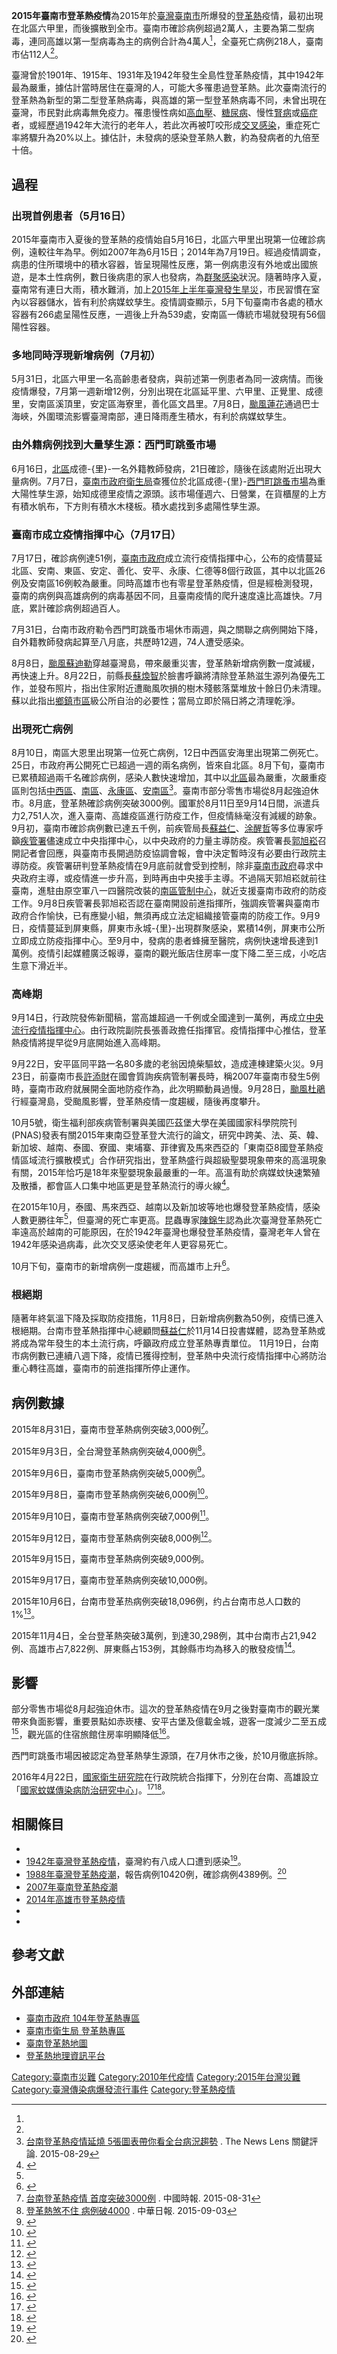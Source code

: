 {{Infobox event
|title = 2015年臺南市登革熱疫情
|image = 
{{Location map many
 | Taiwan
 | position=right
 | width=350
 | float=right
 | background=
 | caption=[[File:Red_pog.svg|7px]] 死亡人數
 | label1= '''臺南''' 112人
 | lat1_deg = 22 | lat1_min = 59
 | lon1_deg = 120 | lon1_min = 11
 | label2= '''高雄''' 103人
 | lat2_deg = 22 | lat2_min = 33
 | lon2_deg = 120 | lon2_min = 17
 | label3= '''屏東''' 3人
 | lat3_deg = 22 | lat3_min = 41
 | lon3_deg = 120 | lon3_min = 32
 }}
|date = 2015年5月16日至2016年2月14日
|location = [[臺南市|臺南市]]、[[高雄市|高雄市]]分別發生疫情，而後擴散至[[屏東縣|屏東縣]]，台灣全境皆有零星病例
|casualties1=
{{plainlist|
*'''確診病例:''' 43,637人，其中不包含境外移入病例<ref name="衛生福利部疾病管制署">{{cite news |title=今年累計死亡數 |url=http://nidss.cdc.gov.tw/ch/SingleDisease.aspx?dc=1&dt=4&disease=061&position=1 |publisher=[[衛生福利部疾病管制署|衛生福利部疾病管制署]] |date=2015年12月31日 |access-date=2015-12-02 |archive-url=https://web.archive.org/web/20151120034210/http://nidss.cdc.gov.tw/ch/SingleDisease.aspx?dc=1&dt=4&disease=061&position=1 |archive-date=2015-11-20 |dead-url=yes }}{{zh-hant}}</ref>{{r|臺南市統計}}
*'''死亡病例:''' 218人<ref name="衛生福利部疾病管制署"/>{{r|傳染病統計}}
}}}}

'''2015年臺南市登革熱疫情'''為2015年於[[臺灣|臺灣]][[臺南市|臺南市]]所爆發的[[登革熱|登革熱]]疫情，最初出現在北區六甲里，而後擴散到全市。臺南市確診病例超過2萬人，主要為第二型病毒，連同高雄以第一型病毒為主的病例合計為4萬人<ref name="衛生福利部疾病管制署"/>，全臺死亡病例218人，臺南市佔112人<ref name="衛生福利部疾病管制署"/>。

臺灣曾於1901年、1915年、1931年及1942年發生全島性登革熱疫情，其中1942年最為嚴重，據估計當時居住在臺灣的人，可能大多罹患過登革熱{{r|復興國小專題網站}}。此次臺南流行的登革熱為新型的第二型登革熱病毒，與高雄的第一型登革熱病毒不同，未曾出現在臺灣，市民對此病毒無免疫力{{r|央廣20150826}}{{r|東森20150822}}。罹患慢性病如[[高血壓|高血壓]]、[[糖尿病|糖尿病]]、慢性[[腎病|腎病]]或[[癌症|癌症]]者，或經歷過1942年大流行的老年人，若此次再被叮咬形成[[交叉感染|交叉感染]]，重症死亡率將驟升為20%以上{{r|蘋果日報20150827}}。據估計，未發病的感染登革熱人數，約為發病者的九倍至十倍{{r|蘋果日報20150914}}。

==過程==
===出現首例患者（5月16日）===
2015年臺南市入夏後的登革熱的疫情始自5月16日，北區六甲里出現第一位確診病例，遠較往年為早。例如2007年為6月15日{{r|疫情報導}}；2014年為7月19日{{r|疾病管制署20140729}}。經過疫情調查，病患的住所環境中的積水容器，皆呈現陽性反應，第一例病患沒有外地或出國旅遊，是本土性病例{{r|中央社20150522}}，數日後病患的家人也發病，為[[群聚感染|群聚感染]]狀況。隨著時序入夏，臺南常有連日大雨，積水難消，加上[[2015年臺灣旱災缺水危機|2015年上半年臺灣發生旱災]]，市民習慣在室內以容器儲水，皆有利於病媒蚊孳生{{r|疫情指揮中心第9次會議}}。疫情調查顯示，5月下旬臺南市各處的積水容器有266處呈陽性反應，一週後上升為539處{{r|中央社20150605}}，安南區一傳統市場就發現有56個陽性容器。{{r|自由時報20150601}}

===多地同時浮現新增病例（7月初）===
5月31日，北區六甲里一名高齡患者發病，與前述第一例患者為同一波病情{{r|衛生局20150604}}。而後疫情爆發，7月第一週新增12例，分別出現在北區延平里、六甲里、正覺里、成德里，安南區溪頂里，安定區海寮里，善化區文昌里{{r|衛生局20150709}}。7月8日，[[強烈熱帶風暴蓮花_(2015年)|颱風蓮花]]通過巴士海峽，外圍環流影響臺灣南部，連日降雨產生積水，有利於病媒蚊孳生。

===由外籍病例找到大量孳生源：西門町跳蚤市場===
6月16日，[[北區_(台南市)|北區]]成德-{里}-一名外籍教師發病，21日確診，隨後在該處附近出現大量病例。7月7日，[[臺南市政府衛生局|臺南市政府衛生局]]查獲位於北區成德-{里}-[[西門町跳蚤市場|西門町跳蚤市場]]為重大陽性孳生源，始知成德里疫情之源頭。該市場僅週六、日營業，在貨櫃屋的上方有積水帆布，下方則有積水木棧板。積水處找到多處陽性孳生源。{{r|闕于能}}

===臺南市成立疫情指揮中心（7月17日）===
7月17日，確診病例達51例，[[臺南市政府|臺南市政府]]成立流行疫情指揮中心，公布的疫情蔓延北區、安南、東區、安定、善化、安平、永康、仁德等8個行政區，其中以北區26例及安南區16例較為嚴重{{r|台南市府20150717}}。同時高雄市也有零星登革熱疫情，但是經檢測發現，臺南的病例與高雄病例的病毒基因不同，且臺南疫情的爬升速度遠比高雄快{{r|自由時報20150717}}。7月底，累計確診病例超過百人。

7月31日，台南市政府勒令西門町跳蚤市場休市兩週，與之關聯之病例開始下降，自外籍教師發病起算至八月底，共歷時12週，74人遭受感染。{{r|闕于能}}

8月8日，[[颱風蘇迪羅_(2015年)|颱風蘇迪勒]]穿越臺灣島，帶來嚴重災害，登革熱新增病例數一度減緩，再快速上升。8月22日，前縣長[[蘇煥智|蘇煥智]]於臉書呼籲將清除登革熱滋生源列為優先工作，並發布照片，指出住家附近遭颱風吹損的樹木殘骸落葉堆放十餘日仍未清理。蘇以此指出[[鄉鎮市區|鄉鎮市區]]級公所自治的必要性；當局立即於隔日將之清理乾淨{{r|聯合報20150823}}。

===出現死亡病例===
8月10日，南區大恩里出現第一位死亡病例{{r|中央社20150813}}，12日中西區安海里出現第二例死亡{{r|中國時報20150818}}。25日，市政府再公開死亡已超過一週的兩名病例，皆來自北區{{r|中央社20150825}}。8月下旬，臺南市已累積超過兩千名確診病例，感染人數快速增加，其中以[[北區_(台南市)|北區]]最為嚴重，次嚴重疫區則包括[[中西區_(臺南市)|中西區]]、[[南區_(臺南市)|南區]]、[[永康區|永康區]]、[[安南區|安南區]]<ref>[http://www.thenewslens.com/post/210171/ 台南登革熱疫情延燒 5張圖表帶你看全台病況趨勢] {{Wayback|url=http://www.thenewslens.com/post/210171/ |date=20150831144106 }}. The News Lens 關鍵評論. 2015-08-29</ref>。臺南市部分零售市場從8月起強迫休市{{r|中國時報20150805}}。8月底，登革熱確診病例突破3000例。國軍於8月11日至9月14日間，派遣兵力2,751人次，進入臺南、高雄疫區進行防疫工作，但疫情絲毫沒有減緩的跡象。{{r|中廣20150915}}9月初，臺南市確診病例數已達五千例，前疾管局長[[蘇益仁|蘇益仁]]、[[涂醒哲|涂醒哲]]等多位專家呼籲[[疾管署|疾管署]]儘速成立中央指揮中心，以中央政府的力量主導防疫。疾管署長[[郭旭崧|郭旭崧]]召開記者會回應，與臺南市長開過防疫協調會報，會中決定暫時沒有必要由行政院主導防疫。疾管署研判登革熱疫情在9月底前就會受到控制，除非[[臺南市政府|臺南市政府]]尋求中央政府主導，或疫情進一步升高，到時再由中央接手主導{{r|台灣醒報20150906}}。不過隔天郭旭崧就前往臺南，進駐由原空軍八一四醫院改裝的[[衛生福利部疾病管制署#組織|南區管制中心]]，就近支援臺南市政府的防疫工作{{r|東森新聞20150907}}。9月8日疾管署長郭旭崧否認在臺南開設前進指揮所，強調疾管署與臺南市政府合作愉快，已有應變小組，無須再成立法定組織接管臺南的防疫工作{{r|蘋果日報20150908}}。9月9日，疫情蔓延到屏東縣，屏東市永城-{里}-出現群聚感染，累積14例，屏東市公所立即成立防疫指揮中心。{{r|人間衛視}}至9月中，發病的患者蜂擁至醫院，病例快速增長達到1萬例。疫情引起媒體廣泛報導，臺南的觀光飯店住房率一度下降二至三成，小吃店生意下滑近半{{r|新頭殼20150907}}。

===高峰期===
9月14日，行政院發佈新聞稿，當高雄超過一千例或全國達到一萬例，再成立[[中央流行疫情指揮中心|中央流行疫情指揮中心]]。由行政院副院長張善政擔任指揮官。疫情指揮中心推估，登革熱疫情將提早從9月底開始進入高峰期{{r|中國時報20150922}}。

9月22日，安平區同平路一名80多歲的老翁因燒柴驅蚊，造成連棟建築火災{{r|中央社20150922}}。9月23日，前臺南市長[[許添財|許添財]]在國會質詢疾病管制署長時，稱2007年臺南市發生5例時，臺南市政府就展開全面地防疫作為，此次明顯動員過慢{{r|蘋果日報20150923}}。9月28日，[[颱風杜鵑_(2015年)|颱風杜鵑]]行經臺灣島，受颱風影響，登革熱疫情一度趨緩，隨後再度攀升{{r|中央20151001}}。

10月5號，衛生福利部疾病管制署與美國匹茲堡大學在美國國家科學院院刊(PNAS)發表有關2015年東南亞登革登大流行的論文，研究中跨美、法、英、韓、新加坡、越南、泰國、寮國、柬埔寨、菲律賓及馬來西亞的「東南亞8國登革熱疫情區域流行擴散模式」合作研究指出，登革熱盛行與超級聖嬰現象帶來的高溫現象有關，2015年恰巧是18年來聖嬰現象最嚴重的一年。高溫有助於病媒蚊快速繁殖及散播，都會區人口集中地區更是登革熱流行的導火線<ref name="翁">{{cite news |author=翁嫆琄 |title=登革熱大流行 研究顯示為超級聖嬰現象導致 |url=http://times.hinet.net/news/16550767 |work=NewTalk |date=2015-10-06 |accessdate=2015-10-06 |archive-url=https://web.archive.org/web/20151012202711/http://times.hinet.net/news/16550767 |archive-date=2015-10-12 |dead-url=no }}</ref>。

在2015年10月，泰國、馬來西亞、越南以及新加坡等地也爆發登革熱疫情，感染人數更勝往年<ref name="翁"/>，但臺灣的死亡率更高。昆蟲專家[[陳錦生|陳錦生]]認為此次臺灣登革熱死亡率遠高於越南的可能原因，在於1942年臺灣也爆發登革熱疫情，臺灣老年人曾在1942年感染過病毒，此次交叉感染使老年人更容易死亡{{r|中華日報20151009}}。

10月下旬，臺南市的新增病例一度趨緩，而高雄市上升<ref>{{Cite news|author1 = 張榮祥|url = http://www.cna.com.tw/news/asoc/201510270039-1.aspx|title = 台南登革熱單日病例數 再回升突破百例|date = 2015-10-27|work = 中央社|access-date = 2015-10-27|archive-url = https://web.archive.org/web/20151028124704/http://www.cna.com.tw/news/asoc/201510270039-1.aspx|archive-date = 2015-10-28|dead-url = no}}</ref>。

===根絕期===
隨著年終氣溫下降及採取防疫措施，11月8日，日新增病例數為50例，疫情已進入根絕期。台南市登革熱指揮中心總顧問[[蘇益仁|蘇益仁]]於11月14日投書媒體，認為登革熱或將成為常年發生的本土流行病，呼籲政府成立登革熱專責單位{{r|蘇益仁}}。
11月19日，台南市病例數已連續八週下降，疫情已獲得控制，登革熱中央流行疫情指揮中心將防治重心轉往高雄，臺南市的前進指揮所停止運作{{r|黃仲丘}}。

==病例數據==

2015年8月31日，臺南市登革熱病例突破3,000例<ref>[http://www.chinatimes.com/realtimenews/20150831002989-260405  台南登革熱疫情 首度突破3000例] {{Wayback|url=http://www.chinatimes.com/realtimenews/20150831002989-260405 |date=20150901184305 }}. 中國時報. 2015-08-31</ref>。

2015年9月3日，全台灣登革熱病例突破4,000例<ref>[https://tw.news.yahoo.com/%E7%99%BB%E9%9D%A9%E7%86%B1%E7%85%9E%E4%B8%8D%E4%BD%8F-%E7%97%85%E4%BE%8B%E7%A0%B44000-150000323.html 登革熱煞不住 病例破4000] {{Wayback|url=https://tw.news.yahoo.com/%E7%99%BB%E9%9D%A9%E7%86%B1%E7%85%9E%E4%B8%8D%E4%BD%8F-%E7%97%85%E4%BE%8B%E7%A0%B44000-150000323.html |date=20161018211504 }}. 中華日報. 2015-09-03</ref>。

2015年9月6日，臺南市登革熱病例突破5,000例<ref>{{cite web|url=http://www.cna.com.tw/news/firstnews/201509070046-1.aspx|title=登革熱疫情延燒 台南破5000病例|publisher=中央通訊社|date=2015-09-07|access-date=2015-09-07|archive-url=https://web.archive.org/web/20150909235102/http://www.cna.com.tw/news/firstnews/201509070046-1.aspx|archive-date=2015-09-09|dead-url=no}}</ref>。

2015年9月8日，臺南市登革熱病例突破6,000例<ref>{{cite web|url=http://www.cnabc.com/news/aall/201509090226.aspx|title=台南登革熱破6千例 單日483創新高|publisher=中央通訊社|date=2015-09-09|access-date=2015-09-09|archive-url=https://web.archive.org/web/20150920095732/http://www.cnabc.com/news/aall/201509090226.aspx|archive-date=2015-09-20|dead-url=yes}}</ref>。

2015年9月10日，臺南市登革熱病例突破7,000例<ref>{{cite web|url=http://www.cna.com.tw/news/firstnews/201509115006-1.aspx|title=台南登革熱破7000例 單日新增再創新高|publisher=中央通訊社|date=2015-09-11|access-date=2015-09-11|archive-url=https://web.archive.org/web/20150913235850/http://www.cna.com.tw/news/firstnews/201509115006-1.aspx|archive-date=2015-09-13|dead-url=no}}</ref>。

2015年9月12日，臺南市登革熱病例突破8,000例<ref>{{cite web|url=http://www.cna.com.tw/news/firstnews/201509130039-1.aspx|title=台南登革熱破8000例 35區淪陷|publisher=中央通訊社|date=2015-09-13|access-date=2015-09-13|archive-url=https://web.archive.org/web/20150915173824/http://www.cna.com.tw/news/firstnews/201509130039-1.aspx|archive-date=2015-09-15|dead-url=no}}</ref>。

2015年9月15日，臺南市登革熱病例突破9,000例。

2015年9月17日，臺南市登革熱病例突破10,000例。

2015年10月6日，台南市登革热病例突破18,096例，约占台南市总人口数的1%<ref>{{cite news|author1=張榮祥|title=台南登革熱 突破1萬8000例|url=http://www.cna.com.tw/news/ahel/201510070038-1.aspx|accessdate=2015-10-07|agency=中央通讯社|date=2015-10-07|archive-url=https://web.archive.org/web/20151010102611/http://www.cna.com.tw/news/ahel/201510070038-1.aspx|archive-date=2015-10-10|dead-url=no}}</ref>。

2015年11月4日，全台登革熱突破3萬例，到達30,298例，其中台南市占21,942例、高雄市占7,822例、屏東縣占153例，其餘縣市均為移入的散發疫情<ref name=Day20151104>{{cite web|author1=中央社|title=登革熱再添12死 全台141人死亡|url=http://www.cna.com.tw/news/firstnews/201511045012-1.aspx|publisher=中央社|accessdate=2015-11-04|archive-url=https://web.archive.org/web/20151107011439/http://www.cna.com.tw/news/firstnews/201511045012-1.aspx|archive-date=2015-11-07|dead-url=no}}</ref>。

==影響==
部分零售市場從8月起強迫休市{{r|中國時報20150805}}。這次的登革熱疫情在9月之後對臺南市的觀光業帶來負面影響，重要景點如赤崁樓、安平古堡及億載金城，遊客一度減少二至五成<ref>{{Cite web |url=http://www.appledaily.com.tw/realtimenews/article/new/20150906/685662/ |title=登革熱衝擊台南觀光遊客銳減2/3 - 蘋果日報 |access-date=2015-09-09 |archive-url=https://web.archive.org/web/20150928041709/http://www.appledaily.com.tw/realtimenews/article/new/20150906/685662/ |archive-date=2015-09-28 |dead-url=no }}</ref>，觀光區的住宿旅館住房率明顯降低<ref>{{Cite web |url=http://www.cw.com.tw/article/article.action?id=5070793 |title=登革熱疫情燒 台南旅遊業爆退房潮 |access-date=2015-09-12 |archive-url=https://web.archive.org/web/20150925131233/http://www.cw.com.tw/article/article.action?id=5070793 |archive-date=2015-09-25 |dead-url=no }}</ref>。

西門町跳蚤市場因被認定為登革熱孳生源頭，在7月休市之後，於10月徹底拆除。{{R|洪瑞琴}}

2016年4月22日，[[國家衛生研究院_(中華民國)|國家衛生研究院]]在行政院統合指揮下，分別在台南、高雄設立「[[國家蚊媒傳染病防治研究中心|國家蚊媒傳染病防治研究中心]]」。<ref>{{Cite web |url=http://udn.com/news/story/1/1646628-%E5%B0%8D%E6%8A%97%E8%9A%8A%E5%AD%90-%E5%BC%B5%E5%96%84%E6%94%BF%E8%88%87%E8%B3%B4%E6%B8%85%E5%BE%B7%E6%82%A3%E9%9B%A3%E8%A6%8B%E7%9C%9F%E6%83%85 |title=對抗蚊子 張善政與賴清德患難見真情 |access-date=2016-05-17 |archive-url=https://web.archive.org/web/20160507101001/http://udn.com/news/story/1/1646628-%E5%B0%8D%E6%8A%97%E8%9A%8A%E5%AD%90-%E5%BC%B5%E5%96%84%E6%94%BF%E8%88%87%E8%B3%B4%E6%B8%85%E5%BE%B7%E6%82%A3%E9%9B%A3%E8%A6%8B%E7%9C%9F%E6%83%85 |archive-date=2016-05-07 |dead-url=no }}</ref><ref>{{Cite web |url=http://www.baobaonews.com/newscontent/631a0eed-6986-4d90-9d65-c2d74a1155e1 |title=賴清德：和張揆是難兄難弟 |access-date=2016-05-17 |archive-url=https://web.archive.org/web/20161201193831/http://www.baobaonews.com/newscontent/631a0eed-6986-4d90-9d65-c2d74a1155e1 |archive-date=2016-12-01 |dead-url=yes }}</ref>。

== 相關條目 ==
*{{link-en|登革熱疫情|Dengue fever outbreaks}}
*[[1942年臺灣登革熱疫情|1942年臺灣登革熱疫情]]，臺灣約有八成人口遭到感染<ref>{{cite web|author1=陳維鈞|title=認識登革熱|url=http://memo.cgu.edu.tw/Secretariat/news_early/27/27-4/27-4-6.htm|deadurl=yes|archiveurl=https://web.archive.org/web/20160304141510/http://memo.cgu.edu.tw/Secretariat/news_early/27/27-4/27-4-6.htm|archivedate=2016-03-04|accessdate=2015-10-10}}</ref>。
*[[1988年臺灣登革熱疫潮|1988年臺灣登革熱疫潮]]，報告病例10420例，確診病例4389例。<ref>{{cite|author=許惠美|title=登革熱 台灣南部的防疫重點|url=http://www2.kuas.edu.tw/edu/faa7/result_92/a4/08.pdf|access-date=2019-03-22|archive-url=https://web.archive.org/web/20151010161945/http://www2.kuas.edu.tw/edu/faa7/result_92/a4/08.pdf|archive-date=2015-10-10|dead-url=no}}</ref>
*[[2007年臺南登革熱疫潮|2007年臺南登革熱疫潮]]
*[[2014年高雄市登革熱疫情|2014年高雄市登革熱疫情]]
*{{link-en|2005年新加坡登革熱疫情|2005 dengue outbreak in Singapore}}
*{{link-en|2013年新加坡登革熱疫情|2013 dengue outbreak in Singapore}}

==參考文獻==
{{reflist|2|refs=
<ref name="臺南市統計">[http://health.tainan.gov.tw/tnhealth/Medical/detail.aspx?Id=13028&Medical_Index=4&Medical_Class=108&p=1 104年台南市入夏後本土病例數] {{Wayback|url=http://health.tainan.gov.tw/tnhealth/Medical/detail.aspx?Id=13028&Medical_Index=4&Medical_Class=108&p=1 |date=20160304080935 }}，臺南市政府衛生局</ref>
<ref name="傳染病統計">[http://nidss.cdc.gov.tw/NIDSS_DiseaseMap.aspx?dc=1&dt=2&disease=061&d=3&i=all&s=determined_cnt&rk=W&Q=N 全國登革熱含本土及境外移入病例地理分布] {{Wayback|url=http://nidss.cdc.gov.tw/NIDSS_DiseaseMap.aspx?dc=1&dt=2&disease=061&d=3&i=all&s=determined_cnt&rk=W&Q=N |date=20150917224920 }}. 傳染病統計資料查詢系統</ref>
<ref name="復興國小專題網站">登革熱史，台北縣立復興國民小學專題研究網站</ref>
<ref name="央廣20150826">{{cite news|author1=沈雅雯|title=登革熱延燒 氣候與境外移入是主因|agency=中央廣播電臺|date=2015-08-26}}</ref>
<ref name="蘋果日報20150914">{{cite news|author1=蔡明樺、劉嘉韻、劉榮輝|title=專家憂 染登革熱 未發病估9萬人|agency=蘋果日報|date=2015-09-14}}</ref>
<ref name="東森20150822">{{cite news |author=陳明仁 |title=台南市登革熱疫情加劇　賴清德：須落實系統孳清 |work=ettoday |date=2015-08-22}}</ref>
<ref name="蘋果日報20150827">{{cite news|author1=辛啟松|title=登革熱一日新增229例　慎防交叉感染|agency=蘋果日報|date=2015-08-27}}</ref>
<ref name="疾病管制署20140729">台南登革熱首例現身 高雄出現第二例本土登革出血熱，疾病管制署，2014-07-29</ref>
<ref name="疫情指揮中心第9次會議">{{cite news|author1=台南市登革熱流行疫情指揮中心|title=台南市登革熱流行疫情指揮中心第9次會議--1040821|publisher=臺南市政府|date=2015-08-22}}</ref>
<ref name="台南市府20150717">{{cite news|author1=永華市政中心|title=台南市登革熱流行疫情指揮中心正式成立 召開第一次登革熱緊急防治疫情會議|agency=臺南市政府|date=2015-07-17}}</ref>
<ref name="中華日報20151009">{{cite news|author1=姚正玉|title=一九四二大流行 登革熱死亡交叉點?|agency=中華日報|date=2015-10-09}}</ref>
<ref name="中央社20150922">{{cite news|author1=張榮祥|title=登革熱肆虐 台南老翁疑燒柴驅蚊釀火警|agency=中央社|date=2015-09-22}}</ref>
<ref name="中國時報20150805">{{cite news|author1=程炳璋|title=登革熱疫情發燒 台南北區211例最嚴重|url=https://www.chinatimes.com/realtimenews/20150805004956-260405|agency=中國時報|date=2015-08-05|access-date=2020-02-02|archive-url=https://web.archive.org/web/20160104225046/http://www.chinatimes.com/realtimenews/20150805004956-260405|archive-date=2016-01-04|dead-url=no}}</ref>
<ref name="新頭殼20150907">{{cite news|author1=黃博郎|title=登革熱疫情嚴重 台南戒慎不恐懼|url=https://newtalk.tw/news/view/2015-09-07/64346|publisher=新頭殼|date=2015-09-07|access-date=2020-02-02|archive-url=https://web.archive.org/web/20150928085249/http://newtalk.tw/news/view/2015-09-07/64346|archive-date=2015-09-28|dead-url=no}}</ref>
<ref name="中央社20150825">{{cite news|author1=楊思瑞|title=台南登革熱死亡病例增2人 總數達4人|agency=中央社|date=2015-08-25}}</ref>
<ref name="中央社20150522">{{cite news|author1=張榮祥|title=台南出現入夏首例本土登革熱|agency=中央社|date=2015-05-22}}</ref>
<ref name="中央社20150813">{{cite news|author1=張榮祥|title=台南入夏以來 首例登革熱重症死亡|agency=中央社|date=2015-08-13}}</ref>
<ref name="中國時報20150818">{{cite news|author1=曹婷婷|title=台南市登革熱 再傳第2例重症死亡|agency=中國時報|date=2015-08-18}}</ref>
<ref name="自由時報20150717">{{cite news|author1=蔡文居|title=台南登革熱疫情拉警報 病例爬升比高雄快|publisher=自由時報|date=2015-07-17}}</ref>
<ref name="中國時報20150922">{{cite news|author1=林宜慧|title=登革熱高峰期 提前至9月底|agency=中國時報|date=2015-09-22}}</ref>
<ref name="衛生局20150604">{{cite news|author1=臺南市政府衛生局|title=南市再添1例確診病例，登革熱疫情緊張|publisher=臺南市政府|date=2015-06-04}}</ref>
<ref name="衛生局20150709">{{cite news|author1=臺南市衛生局|title=臺南市登革熱疫情爆發，即日起查獲陽性積水容器立即開罰！|publisher=臺南市政府|date=2015-07-09}}</ref>
<ref name="中央社20150605">{{cite news|author1=張榮祥|title=台南登革熱病媒蚊陽性容器激增|publisher=中央社|date=2015-06-05}}</ref>
<ref name="自由時報20150601">{{cite news|author1=王涵平|title=南市出現本土登革熱 傳統市場全面防疫|publisher=自由時報|date=2015-06-01}}</ref>
<ref name="疫情報導">林巧雯、王欽賢、林建生、吳美玲、紀錦昇、游秋月、魏昇堂、吳怡君、林建州，《疫情報導》，回顧2007年台南縣市登革熱流行 2009年6月25日 第25卷 第6期</ref>
<ref name="蘋果日報20150923">{{cite news|author1=邱俊吉|title=登革熱蔓延　綠委：根本是「人禍」|agency=蘋果日報|date=2015-09-23}}</ref>
<ref name="聯合報20150823">{{cite news|author1=鄭維真|title=蘇煥智批防疫慢 賴清德：虛心檢討|agency=聯合報|date=2015-08-23}}</ref>
<ref name="中央20151001">{{cite news|author=中央登革熱流行疫情指揮中心|title=中央登革熱流行疫情指揮中心新聞稿－1041001|publisher=衛生福利部疾病管制署|date=2015-10-01}}</ref>
<ref name="中廣20150915">{{cite news|author=中國廣播公司|title=國軍持續派遣兵力 執行登革熱防疫消毒任務|url=https://tw.news.yahoo.com/%E5%9C%8B%E8%BB%8D%E6%8C%81%E7%BA%8C%E6%B4%BE%E9%81%A3%E5%85%B5%E5%8A%9B-%E5%9F%B7%E8%A1%8C%E7%99%BB%E9%9D%A9%E7%86%B1%E9%98%B2%E7%96%AB%E6%B6%88%E6%AF%92%E4%BB%BB%E5%8B%99-014739950.html|agency=中國廣播公司|date=2015-09-15}}</ref>
<ref name="台灣醒報20150906">{{cite news|author=余祥|title=登革熱延燒？ 疾管署：9月底能控制|url=https://anntw.com/articles/20150906-4AA1|agency=台灣醒報|date=2015-09-06|access-date=2020-02-02|archive-url=https://web.archive.org/web/20150907050803/https://anntw.com/articles/20150906-4AA1|archive-date=2015-09-07|dead-url=no}}</ref>
<ref name="東森新聞20150907">{{cite news|author=政治中心|title=登革熱疫情嚴峻 疾管署長進駐南部成立前進指揮所|url=https://www.ettoday.net/news/20150907/561217.htm|agency=東森新聞|date=2015-09-07|access-date=2020-02-02|archive-url=https://web.archive.org/web/20160103210641/http://www.ettoday.net/news/20150907/561217.htm|archive-date=2016-01-03|dead-url=no}}</ref>
<ref name="人間衛視">{{cite news|author=人間衛視綜合報導|title=登革熱延燒 屏東成立疫情指揮中心|publisher=人間衛視|date=2015-09-08}}</ref>
<ref name="蘋果日報20150908">{{cite news|author=辛啟松|title=疾管署長：沒有接管、沒有前進指揮所|agency=蘋果日報|date=2015-09-08}}</ref>
<ref name="蘇益仁">{{cite news|author=蘇益仁|title=蘇益仁：防堵登革熱 就差一個專責單位|publisher=聯合報|date=2015-11-14}}</ref>
<ref name="黃仲丘">{{cite news|author=黃仲丘|title=登革熱疫情轉高雄 台南停止前進指揮所運作|publisher=中廣新聞網|date=2015-11-19}}</ref>
<ref name="闕于能">{{cite journal|author=闕于能、王欽賢、林建生、王仁德、蔡懷德、蔡遠鵬、謝瑞煒、劉碧隆|title=公共場所對登革熱疫情初期的影響：以 2015 年臺南市西門町跳蚤市場登革熱群聚事件為例|journal=《疫情報導》|date=2017-05-23}}</ref>
<ref name="洪瑞琴">{{cite news|author=洪瑞琴|title=〈南部〉月內拆完 西門町跳蚤市場沒了|agency=自由時報|date=2015-10-15}}</ref>
}}

==外部連結==
*[https://web.archive.org/web/20151016081611/http://disaster.tainan.gov.tw/disaster/default.asp 臺南市政府 104年登革熱專區]
*[https://web.archive.org/web/20160304070550/http://health.tainan.gov.tw/tnhealth/Medical/Medical.aspx?Medical_Index=4&Medical_Class=0 臺南市衛生局 登革熱專區]
*[http://kiang.github.io/TainanDengueMap/ 臺南登革熱地圖]{{Wayback|url=http://kiang.github.io/TainanDengueMap/ |date=20151017065554 }}
*[http://dengue.gi-tech.com.tw/ 登革熱地理資訊平台]{{Wayback|url=http://dengue.gi-tech.com.tw/ |date=20160306062454 }}

[[Category:臺南市災難|Category:臺南市災難]]
[[Category:2010年代疫情|Category:2010年代疫情]]
[[Category:2015年台灣災難|Category:2015年台灣災難]]
[[Category:臺灣傳染病爆發流行事件|Category:臺灣傳染病爆發流行事件]]
[[Category:登革熱疫情|Category:登革熱疫情]]